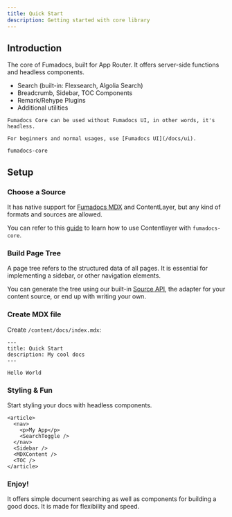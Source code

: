 ```yaml
---
title: Quick Start
description: Getting started with core library
---
```


## Introduction

The core of Fumadocs, built for
App Router. It offers server-side functions and headless components.

- Search (built-in: Flexsearch, Algolia Search)
- Breadcrumb, Sidebar, TOC Components
- Remark/Rehype Plugins
- Additional utilities

<Callout title="Tip">

    Fumadocs Core can be used without Fumadocs UI, in other words, it's headless.

    For beginners and normal usages, use [Fumadocs UI](/docs/ui).

</Callout>

```package-install
fumadocs-core
```

## Setup

### Choose a Source

It has native support for [Fumadocs MDX](/docs/mdx) and ContentLayer, but any kind of formats and
sources are allowed.

You can refer to this [guide](/docs/headless/contentlayer) to learn how to
use Contentlayer with `fumadocs-core`.

### Build Page Tree

A page tree refers to the structured data of all pages. It is essential for implementing a sidebar, or other navigation elements.

You can generate the tree using our built-in [Source API](/docs/headless/source-api), the adapter for your content source, or end up with
writing your own.

### Create MDX file

Create `/content/docs/index.mdx`:

```mdx
---
title: Quick Start
description: My cool docs
---

Hello World
```

### Styling & Fun

Start styling your docs with headless components.

```mdx
<article>
  <nav>
    <p>My App</p>
    <SearchToggle />
  </nav>
  <Sidebar />
  <MDXContent />
  <TOC />
</article>
```

### Enjoy!

It offers simple document searching as well as components for building a
good docs. It is made for flexibility and speed.

<Cards>

<Card
  title="Breadcrumb"
  href="/docs/headless/components/breadcrumb"
  description="The navigation component at the top of screen"
/>

<Card
  title="TOC"
  href="/docs/headless/components/toc"
  description="A Table of Contents with active anchor observer"
/>

<Card
  title="Sidebar"
  href="/docs/headless/components/sidebar"
  description="The navigation bar at aside of viewport"
/>

<Card
  title="Search"
  href="/docs/headless/search"
  description="Implement document searching"
/>

</Cards>
